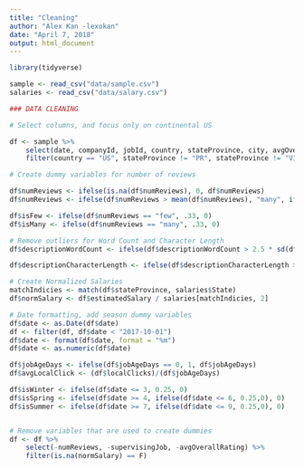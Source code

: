 ```yaml
---
title: "Cleaning"
author: "Alex Kan -lexokan"
date: "April 7, 2018"
output: html_document
---
```


```r
library(tidyverse)
```

```r
sample <- read_csv("data/sample.csv")
salaries <- read_csv("data/salary.csv")
```

```r
### DATA CLEANING

# Select columns, and focus only on continental US

df <- sample %>% 
    select(date, companyId, jobId, country, stateProvince, city, avgOverallRating, numReviews, normTitleCategory, supervisingJob, descriptionCharacterLength, descriptionWordCount, estimatedSalary, educationRequirement, clicks, jobAgeDays, localClicks) %>% 
    filter(country == "US", stateProvince != "PR", stateProvince != "VI") 

# Create dummy variables for number of reviews 

df$numReviews <- ifelse(is.na(df$numReviews), 0, df$numReviews)
df$numReviews <- ifelse(df$numReviews > mean(df$numReviews), "many", ifelse(df$numReviews > 0, "few", "none"))

df$isFew <- ifelse(df$numReviews == "few", .33, 0)
df$isMany <- ifelse(df$numReviews == "many", .33, 0)

# Remove outliers for Word Count and Character Length
df$descriptionWordCount <- ifelse(df$descriptionWordCount > 2.5 * sd(df$descriptionWordCount), median(df$descriptionWordCount), df$descriptionWordCount)

df$descriptionCharacterLength <- ifelse(df$descriptionCharacterLength > 2.5 * sd(df$descriptionCharacterLength), median(df$descriptionCharacterLength), df$descriptionCharacterLength)

# Create Normalized Salaries
matchIndicies <- match(df$stateProvince, salaries$State)
df$normSalary <- df$estimatedSalary / salaries[matchIndicies, 2]

# Date formatting, add season dummy variables 
df$date <- as.Date(df$date)
df <- filter(df, df$date < "2017-10-01")
df$date <- format(df$date, format = "%m")
df$date <- as.numeric(df$date)

df$jobAgeDays <- ifelse(df$jobAgeDays == 0, 1, df$jobAgeDays)
df$avgLocalClick <- (df$localClicks)/(df$jobAgeDays)

df$isWinter <- ifelse(df$date <= 3, 0.25, 0)
df$isSpring <- ifelse(df$date >= 4, ifelse(df$date <= 6, 0.25,0), 0)
df$isSummer <- ifelse(df$date >= 7, ifelse(df$date <= 9, 0.25,0), 0)


# Remove variables that are used to create dummies 
df <- df %>%
    select(-numReviews, -supervisingJob, -avgOverallRating) %>%
    filter(is.na(normSalary) == F)

```
